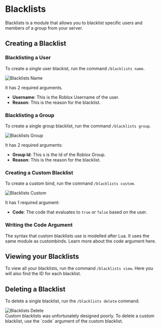 
# Blacklists

Blacklists is a module that allows you to blacklist specific users and members of a group from your server.

## Creating a Blacklist

### Blacklisting a User

To create a single user blackist, run the command `/blacklists name`.

<div className="bg-gradient-to-r from-blue-400 to-pink-500 flex py-2 md:py-4 xl:py-8 px-1 md:px-4 xl:px-6 rounded-sm">
  <Image
    src={blacklists_name}
    alt="Blacklists Name"
    className="rounded-md shadow-xl"
    placeholder="blur"
  />
</div>

It has 2 required arguments.

- **Username**: This is the Roblox Username of the user.
- **Reason**: This is the reason for the blacklist.

### Blacklisting a Group

To create a single group blacklist, run the command `/blacklists group`.

<div className="bg-gradient-to-r from-blue-400 to-pink-500 flex py-2 md:py-4 xl:py-8 px-1 md:px-4 xl:px-6 rounded-sm">
  <Image
    src={blacklists_group}
    alt="Blacklists Group"
    className="rounded-md shadow-xl"
    placeholder="blur"
  />
</div>

It has 2 required arguments:

- **Group Id**: This s is the Id of the Roblox Group.
- **Reason**: This is the reason for the blacklist.

### Creating a Custom Blacklist

To create a custom bind, run the command `/blacklists custom`.

<div className="bg-gradient-to-r from-blue-400 to-pink-500 flex py-2 md:py-4 xl:py-8 px-1 md:px-4 xl:px-6 rounded-sm">
  <Image
    src={blacklists_custom}
    alt="Blacklists Custom"
    className="rounded-md shadow-xl"
    placeholder="blur"
  />
</div>

It has 1 required argument:

- **Code**: The code that evaluates to `true` or `false` based on the user.

### Writing the Code Argument

The syntax that custom blacklists use is modelled after Lua. It uses the same module as custombinds. Learn more about the code
argument <Link href="/docs/custombinds#writing-the-code-argument">here</Link>.

## Viewing your Blacklists

To view all your blacklists, run the command `/blacklists view`. Here you will also find the ID for each blacklist.

## Deleting a Blacklist

To delete a single blacklist, run the `/blacklists delete` command.

<div className="bg-gradient-to-r from-blue-400 to-pink-500 flex py-2 md:py-4 xl:py-8 px-1 md:px-4 xl:px-6 rounded-sm mb-8">
  <Image
    src={blacklists_delete}
    alt="Blacklists Delete"
    className="rounded-md shadow-xl"
    placeholder="blur"
  />
</div>

<FAQ question="Q. How do you delete a custom blacklist?">
  Custom blacklists was unfortunately designed poorly. To delete a custom
  blacklist, use the `code` argument of the custom blacklist.
</FAQ>
